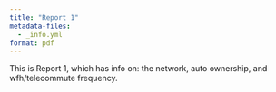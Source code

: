 ```yaml
---
title: "Report 1"
metadata-files:
  - _info.yml
format: pdf
---
```


This is Report 1, which has info on: the network, auto ownership, and wfh/telecommute frequency.
